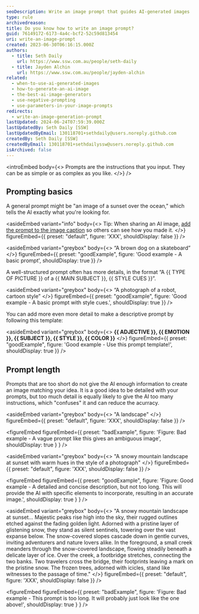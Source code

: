 ```yaml
---
seoDescription: Write an image prompt that guides AI-generated images
type: rule
archivedreason:
title: Do you know how to write an image prompt?
guid: 76149172-6173-4a4c-bcf2-52c59d813454
uri: write-an-image-prompt
created: 2023-06-30T06:16:15.000Z
authors:
  - title: Seth Daily
    url: https://www.ssw.com.au/people/seth-daily
  - title: Jayden Alchin
    url: https://www.ssw.com.au/people/jayden-alchin
related:
  - when-to-use-ai-generated-images
  - how-to-generate-an-ai-image
  - the-best-ai-image-generators
  - use-negative-prompting
  - use-parameters-in-your-image-prompts
redirects:
  - write-an-image-generation-prompt
lastUpdated: 2024-06-24T07:59:39.000Z
lastUpdatedBy: Seth Daily [SSW]
lastUpdatedByEmail: 130118701+sethdaily@users.noreply.github.com
createdBy: Seth Daily [SSW]
createdByEmail: 130118701+sethdailyssw@users.noreply.github.com
isArchived: false
---
```


<introEmbed
  body={<>
Prompts are the instructions that you input. They can be as simple or as complex as you like.
  </>}
/>
<youtubeEmbed url="https://www.youtube.com/embed/Ng_GmJy_F8c" description="Video: Advanced Midjourney V5.1 Guide (11 min) - Prompting" />

## Prompting basics

A general prompt might be "an image of a sunset over the ocean," which tells the AI exactly what you're looking for.

<asideEmbed
  variant="info"
  body={<>
    Tip: When sharing an AI image, [add the prompt to the image caption](/add-useful-and-concise-figure-captions) so others can see how you made it.
  </>}
  figureEmbed={{
    preset: "default",
    figure: 'XXX',
    shouldDisplay: false
  }}
/>

<asideEmbed
  variant="greybox"
  body={<>
    “A brown dog on a skateboard”
  </>}
  figureEmbed={{
    preset: "goodExample",
    figure: 'Good example - A basic prompt',
    shouldDisplay: true
  }}
/>

A well-structured prompt often has more details, in the format “A &#123;&#123; TYPE OF PICTURE &#125;&#125; of a &#123;&#123; MAIN SUBJECT &#125;&#125;, &#123;&#123; STYLE CUES &#125;&#125;”.

<asideEmbed
  variant="greybox"
  body={<>
    “A photograph of a robot, cartoon style”
  </>}
  figureEmbed={{
    preset: "goodExample",
    figure: 'Good example - A basic prompt with style cues.',
    shouldDisplay: true
  }}
/>

You can add more even more detail to make a descriptive prompt by following this template:

<asideEmbed
  variant="greybox"
  body={<>
    **&#123;&#123; ADJECTIVE &#125;&#125;, &#123;&#123; EMOTION &#125;&#125;, &#123;&#123; SUBJECT &#125;&#125;, &#123;&#123; STYLE &#125;&#125;, &#123;&#123; COLOR &#125;&#125;**
  </>}
  figureEmbed={{
    preset: "goodExample",
    figure: 'Good example - Use this prompt template!',
    shouldDisplay: true
  }}
/>

## Prompt length

Prompts that are too short do not give the AI enough information to create an image matching your idea. It is a good idea to be detailed with your prompts, but too much detail is equally likely to give the AI too many instructions, which "confuses" it and can reduce the acurracy.

<asideEmbed
  variant="greybox"
  body={<>
    "A landscape"
  </>}
  figureEmbed={{
    preset: "default",
    figure: 'XXX',
    shouldDisplay: false
  }}
/>

<figureEmbed figureEmbed={{
  preset: "badExample",
  figure: 'Figure: Bad example - A vague prompt like this gives an ambiguous image',
  shouldDisplay: true
} } />


<asideEmbed
  variant="greybox"
  body={<>
    "A snowy mountain landscape at sunset with warm hues in the style of a photograph"
  </>}
  figureEmbed={{
    preset: "default",
    figure: 'XXX',
    shouldDisplay: false
  }}
/>

<figureEmbed figureEmbed={{
  preset: "goodExample",
  figure: 'Figure: Good example - A detailed and concise description, but not too long. This will provide the AI with specific elements to incorporate, resulting in an accurate image.',
  shouldDisplay: true
} } />


<asideEmbed
  variant="greybox"
  body={<>
    "A snowy mountain landscape at sunset... Majestic peaks rise high into the sky, their rugged outlines etched against the fading golden light. Adorned with a pristine layer of glistening snow, they stand as silent sentinels, towering over the vast expanse below. The snow-covered slopes cascade down in gentle curves, inviting adventurers and nature lovers alike. In the foreground, a small creek meanders through the snow-covered landscape, flowing steadily beneath a delicate layer of ice. Over the creek, a footbridge stretches, connecting the two banks. Two travelers cross the bridge, their footprints leaving a mark on the pristine snow. The frozen trees, adorned with icicles, stand like witnesses to the passage of time."
  </>}
  figureEmbed={{
    preset: "default",
    figure: 'XXX',
    shouldDisplay: false
  }}
/>

<figureEmbed figureEmbed={{
  preset: "badExample",
  figure: 'Figure: Bad example - This prompt is too long. It will probably just look like the one above!',
  shouldDisplay: true
} } />
